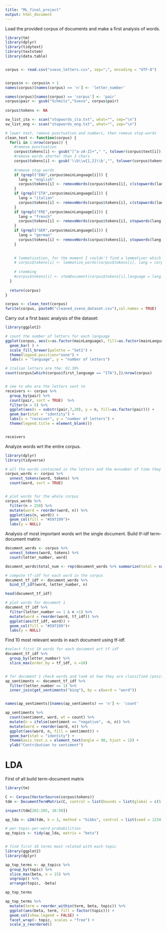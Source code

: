 ```yaml
---
title: "ML_final_project"
output: html_document
---
```


Load the provided corpus of documents and make a first analysis of words.

```r
library(tm)
library(dplyr)
library(tidytext)
library(textstem)
library(data.table)


corpus <- read.csv("svevo_letters.csv", sep=";", encoding = "UTF-8")


corpus$n <- corpus$n + 1
names(corpus)[names(corpus) == 'n'] <- 'letter_number'

names(corpus)[names(corpus) == 'corpus'] <- 'pair'
corpus$pair <- gsub("Schmitz","Svevo", corpus$pair)
  
corpus$tokens <- NA

sw_list_ita <- scan("stopwords_ita.txt", what="", sep="\n")
sw_list_eng <- scan("stopwords_eng.txt", what="", sep="\n")

# lower text, remove punctuation and numbers, then remove stop-words
clean_text <- function(corpus) {
  for(i in 1:nrow(corpus)) {
    #remove punctuation 
    corpus$tokens[i] <- gsub("[^a-zA-Z]+"," ", tolower(corpus$text[i]))
    #remove words shorter than 3 chars
    corpus$tokens[i] <- gsub('\\b\\w{1,2}\\b',"", tolower(corpus$tokens[i]))
    
    #remove stop words
    if (grepl("ENG",corpus$mainLanguage[i])) {
      lang = "english"
      corpus$tokens[i] <- removeWords(corpus$tokens[i], c(stopwords(lang),  sw_list_eng))
    }
    if (grepl("ITA",corpus$mainLanguage[i])) {
      lang = "italian"
      corpus$tokens[i] <- removeWords(corpus$tokens[i], c(stopwords(lang), sw_list_ita))
    }
    if (grepl("FRE",corpus$mainLanguage[i])) {
      lang = "french"
      corpus$tokens[i] <- removeWords(corpus$tokens[i], stopwords(lang))
    }
    if (grepl("GER",corpus$mainLanguage[i])) {
      lang = "german"
      corpus$tokens[i] <- removeWords(corpus$tokens[i], stopwords(lang))
    }

    
    # lemmatization, for the moment I couldn't find a lemmatizer which works for every language
    # corpus$tokens[i] <- lemmatize_words(corpus$tokens[i], lang = corpus$mainLanguage[i])
    
    # stemming
    #corpus$tokens[i] <- stemDocument(corpus$tokens[i],language = lang)
  }
  
  return(corpus)
} 

corpus <- clean_text(corpus)
fwrite(corpus, paste0("cleaned_svevo_dataset.csv"),col.names = TRUE)

```

Carry out a first basic analysis of the dataset:


```r
library(ggplot2)

# count the number of letters for each language
ggplot(corpus, aes(x=as.factor(mainLanguage), fill=as.factor(mainLanguage))) + 
  geom_bar( ) +
  scale_fill_brewer(palette = "Set1") +
  theme(legend.position="none") +
  labs(x = "language", y = "number of letters")

# italian letters are the: 92.39%
count(corpus[which(corpus$first_language == "ITA"),])/nrow(corpus)


# see to who are the letters sent to
receivers <- corpus %>%
  group_by(pair) %>%
  count(pair, sort = TRUE)  %>%
  filter(n > 5) %>%
  ggplot(aes(x = substr(pair,7,20), y = n, fill=as.factor(pair))) + 
  geom_bar(stat = "identity") + 
  labs(x = "receiver", y = "number of letters") +
  theme(legend.title = element_blank()) 


receivers

```
Analyze words wrt the entire corpus.
```r
library(dplyr)
library(tidyverse)

# all the words contained in the letters and the m=number of time they appear
corpus_words <- corpus %>%
  unnest_tokens(word, tokens) %>%
  count(word, sort = TRUE)


# plot words for the whole corpus
corpus_words %>%
  filter(n > 250) %>%
  mutate(word = reorder(word, n)) %>%
  ggplot(aes(n, word)) +
  geom_col(fill = "#597199")+
  labs(y = NULL)

```
Analysis of most important words wrt the single document.
Build tf-idf term-document matrix:
```r
document_words <- corpus %>%
  unnest_tokens(word, tokens) %>%
  count(letter_number, word)

document_words$total_num <- rep(document_words %>% summarize(total = sum(n)), nrow(document_words))

# compute tf-idf for each word in the corpus
document_tf_idf <- document_words %>%
  bind_tf_idf(word, letter_number, n)

head(document_tf_idf)

# plot words for document 1
document_tf_idf %>%
  filter(letter_number == 1 & n >1) %>%
  mutate(word = reorder(word, tf_idf)) %>%
  ggplot(aes(tf_idf, word)) +
  geom_col(fill = "#597199")+
  labs(y = NULL)

```

Find 10 most relevant words in each document using tf-idf.

```r

#select first 10 words for each document wrt tf-idf
document_tf_idf %>%
  group_by(letter_number) %>%
  slice_max(order_by = tf_idf, n =10)


# for document 1 check words and look at how they are classified (positive or negative)
ap_sentiments <- document_tf_idf %>%
  filter(letter_number == 1) %>%
  inner_join(get_sentiments("bing"), by = c(word = "word"))


names(ap_sentiments)[names(ap_sentiments) == 'n'] <- 'count'

ap_sentiments %>%
  count(sentiment, word, wt = count) %>%
  mutate(n = ifelse(sentiment == "negative", -n, n)) %>%
  mutate(word = reorder(word, n)) %>%
  ggplot(aes(word, n, fill = sentiment)) +
  geom_bar(stat = "identity") +
  theme(axis.text.x = element_text(angle = 90, hjust = 1)) +
  ylab("Contribution to sentiment")

```


# LDA 

First of all build term-document matrix

```r
library(tm)

C <- Corpus(VectorSource(corpus$tokens))
tdm <- DocumentTermMatrix(C, control = list(bounds = list(global = c(5, Inf))))

inspect(tdm[202:205, 10:50])

ap_lda <- LDA(tdm, k = 3, method = "Gibbs", control = list(seed = 1234)) # A LDA_VEM topic model with 5 topics.

# per-topic-per-word probabilities
ap_topics <- tidy(ap_lda, matrix = "beta")


# find first 10 terms most related with each topic
library(ggplot2)
library(dplyr)

ap_top_terms <- ap_topics %>%
  group_by(topic) %>%
  slice_max(beta, n = 15) %>% 
  ungroup() %>%
  arrange(topic, -beta)

ap_top_terms

ap_top_terms %>%
  mutate(term = reorder_within(term, beta, topic)) %>%
  ggplot(aes(beta, term, fill = factor(topic))) +
  geom_col(show.legend = FALSE) +
  facet_wrap(~ topic, scales = "free") +
  scale_y_reordered()

```